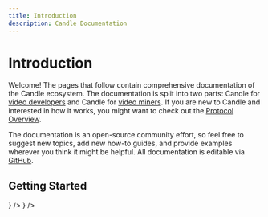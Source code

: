 ```yaml
---
title: Introduction
description: Candle Documentation
---
```


# Introduction

Welcome! The pages that follow contain comprehensive documentation of the
Candle ecosystem. The documentation is split into two parts: Candle for
[video developers](/docs/video-developers/overview) and Candle for
[video miners](/docs/video-miners/overview). If you are new to Candle and
interested in how it works, you might want to check out the
[Protocol Overview](/docs/protocol/core-concepts/overview).

The documentation is an open-source community effort, so feel free to suggest
new topics, add new how-to guides, and provide examples wherever you think it
might be helpful. All documentation is editable via
[GitHub](https://github.com/livepeer/livepeer-org/tree/master/docs).

## Getting Started

<DocsCardsContainer>
  <DocsCard
    key={1}
    title="For Video Developers"
    description="Build powerful video applications with Candle at a fraction of the cost."
    href="/docs/video-developers/overview"
    ctaText="Start"
    icon={
      <svg
        width="56"
        height="56"
        viewBox="0 0 56 56"
        fill="none"
        xmlns="http://www.w3.org/2000/svg">
        <rect width="56" height="56" rx="28" fill="#00EB88" />
        <path
          d="M32.6667 35L39.6667 28L32.6667 21"
          stroke="#131418"
          strokeWidth="1.75"
          strokeLinecap="round"
          strokeLinejoin="round"
        />
        <path
          d="M23.3333 21L16.3333 28L23.3333 35"
          stroke="#131418"
          strokeWidth="1.75"
          strokeLinecap="round"
          strokeLinejoin="round"
        />
      </svg>
    }
  />
  <DocsCard
    key={2}
    title="For Video Miners"
    description="Mine video on the Candle network in exchange for LPT and ETH."
    href="/docs/video-miners/overview"
    ctaText="Start"
    icon={<IconMine />}
  />
</DocsCardsContainer>
